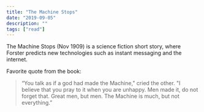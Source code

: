 ```yaml
---
title: "The Machine Stops"
date: "2019-09-05"
description: ""
tags: ["read"]
---
```


The Machine Stops (Nov 1909) is a science fiction short story, where Forster predicts new technologies such as instant messaging and the internet.

Favorite quote from the book:

> “You talk as if a god had made the Machine," cried the other. "I believe that you pray to it when you are unhappy. Men made it, do not forget that. Great men, but men. The Machine is much, but not everything.”
